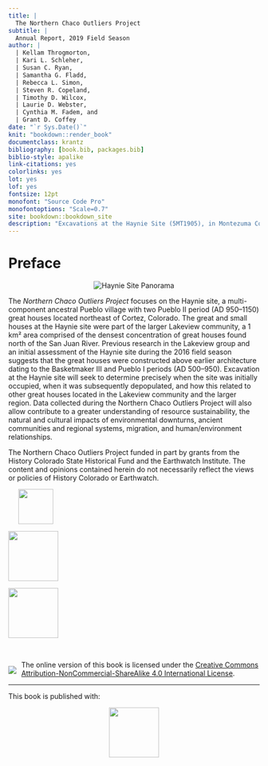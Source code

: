 ```yaml
--- 
title: |
  The Northern Chaco Outliers Project
subtitle: |
  Annual Report, 2019 Field Season
author: |
  | Kellam Throgmorton, 
  | Kari L. Schleher, 
  | Susan C. Ryan, 
  | Samantha G. Fladd, 
  | Rebecca L. Simon, 
  | Steven R. Copeland, 
  | Timothy D. Wilcox, 
  | Laurie D. Webster, 
  | Cynthia M. Fadem, and 
  | Grant D. Coffey
date: "`r Sys.Date()`"
knit: "bookdown::render_book"
documentclass: krantz
bibliography: [book.bib, packages.bib]
biblio-style: apalike
link-citations: yes
colorlinks: yes
lot: yes
lof: yes
fontsize: 12pt
monofont: "Source Code Pro"
monofontoptions: "Scale=0.7"
site: bookdown::bookdown_site
description: "Excavations at the Haynie Site (5MT1905), in Montezuma County, southwestern Colorado."
---
```


# Preface

<div style="text-align: center;">
<img src="https://www.crowcanyon.org/images/photos/projects_partnerships/NCOP/Haynie_Stabilization_640px.jpg" alt="Haynie Site Panorama"/>
</div>

The *Northern Chaco Outliers Project* focuses on the Haynie site, a multi-component ancestral Pueblo village with two Pueblo II period (AD 950–1150) great houses located northeast of Cortez, Colorado. The great and small houses at the Haynie site were part of the larger Lakeview community, a 1 km² area comprised of the densest concentration of great houses found north of the San Juan River. Previous research in the Lakeview group and an initial assessment of the Haynie site during the 2016 field season suggests that the great houses were constructed above earlier architecture dating to the Basketmaker III and Pueblo I periods (AD 500–950). Excavation at the Haynie site will seek to determine precisely when the site was initially occupied, when it was subsequently depopulated, and how this related to other great houses located in the Lakeview community and the larger region. Data collected during the Northern Chaco Outliers Project will also allow contribute to a greater understanding of resource sustainability, the natural and cultural impacts of environmental downturns, ancient communities and regional systems, migration, and human/environment relationships.

The Northern Chaco Outliers Project funded in part by grants from the History Colorado State Historical Fund and the Earthwatch Institute. The content and opinions contained herein do not necessarily reflect the views or policies of History Colorado or Earthwatch.

<div align = "center">
<a href="http://www.crowcanyon.org/" target="_blank"><img src="./images/CCAC_logo.svg" style="height: 70px; padding: 0px 20px 0px 20px;"/></a>

<a href="https://www.historycolorado.org/state-historical-fund" target="_blank"><img src="./images/HistoryCO.png" style="height: 100px;"/></a>

<a href="https://earthwatch.org" target="_blank"><img src="./images/earthwatch.png" style="height: 100px;"/></a>
</div>

<br>
<p>
<img style="float: left; vertical-align:bottom; padding: 11px 10px 0px 0px;" src="./images/by-nc-sa.png"/>
The online version of this book is licensed under the [Creative Commons Attribution-NonCommercial-ShareAlike 4.0 International License](http://creativecommons.org/licenses/by-nc-sa/4.0/). 
</p>

-----
This book is published with:

<div style="text-align: center;">
<a href="https://bookdown.org" target="_blank"><img src="./images/bookdown.png" style="width: 100px;"/></a>
</div>